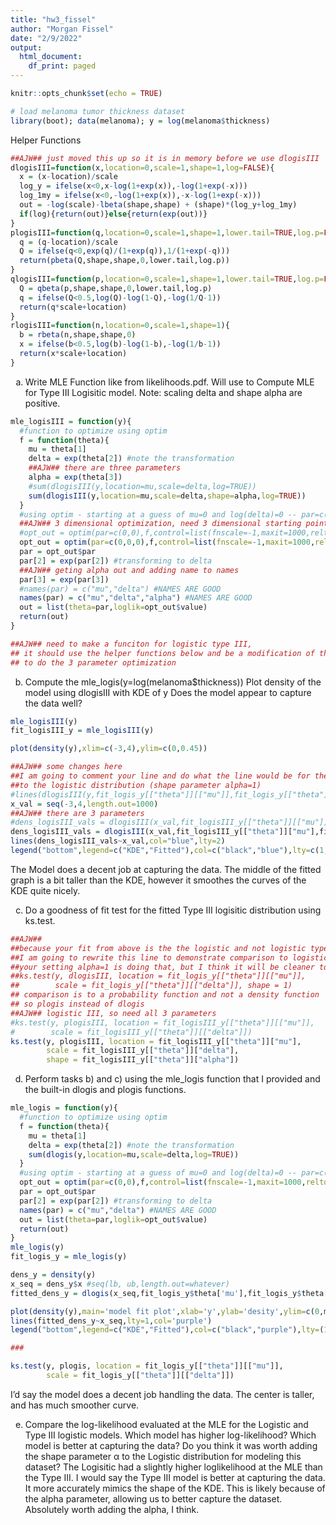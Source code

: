 ---
title: "hw3_fissel"
author: "Morgan Fissel"
date: "2/9/2022"
output:
  html_document:
    df_print: paged
---

```{r setup, include=FALSE}
knitr::opts_chunk$set(echo = TRUE)
```


```{r}
# load melanoma tumor thickness dataset
library(boot); data(melanoma); y = log(melanoma$thickness)
```

Helper Functions
```{r}
##AJW## just moved this up so it is in memory before we use dlogisIII
dlogisIII=function(x,location=0,scale=1,shape=1,log=FALSE){
  x = (x-location)/scale
  log_y = ifelse(x<0,x-log(1+exp(x)),-log(1+exp(-x)))
  log_1my = ifelse(x<0,-log(1+exp(x)),-x-log(1+exp(-x)))
  out = -log(scale)-lbeta(shape,shape) + (shape)*(log_y+log_1my)
  if(log){return(out)}else{return(exp(out))}
}
plogisIII=function(q,location=0,scale=1,shape=1,lower.tail=TRUE,log.p=FALSE){
  q = (q-location)/scale
  Q = ifelse(q<0,exp(q)/(1+exp(q)),1/(1+exp(-q)))
  return(pbeta(Q,shape,shape,0,lower.tail,log.p))
}
qlogisIII=function(p,location=0,scale=1,shape=1,lower.tail=TRUE,log.p=FALSE){
  Q = qbeta(p,shape,shape,0,lower.tail,log.p)
  q = ifelse(Q<0.5,log(Q)-log(1-Q),-log(1/Q-1))
  return(q*scale+location)
}
rlogisIII=function(n,location=0,scale=1,shape=1){
  b = rbeta(n,shape,shape,0)
  x = ifelse(b<0.5,log(b)-log(1-b),-log(1/b-1))
  return(x*scale+location)
}

```
a) Write MLE Function like from likelihoods.pdf. 
Will use to Compute MLE for Type III Logisitic model. 
Note: scaling delta and shape alpha are positive.
```{r}
mle_logisIII = function(y){
  #function to optimize using optim
  f = function(theta){
    mu = theta[1]
    delta = exp(theta[2]) #note the transformation
    ##AJW## there are three parameters
    alpha = exp(theta[3])
    #sum(dlogisIII(y,location=mu,scale=delta,log=TRUE))
    sum(dlogisIII(y,location=mu,scale=delta,shape=alpha,log=TRUE))
  }
  #using optim - starting at a guess of mu=0 and log(delta)=0 -- par=c(0,0)
  ##AJW## 3 dimensional optimization, need 3 dimensional starting point
  #opt_out = optim(par=c(0,0),f,control=list(fnscale=-1,maxit=1000,reltol=1e-8))
  opt_out = optim(par=c(0,0,0),f,control=list(fnscale=-1,maxit=1000,reltol=1e-8))
  par = opt_out$par
  par[2] = exp(par[2]) #transforming to delta
  ##AJW## geting alpha out and adding name to names
  par[3] = exp(par[3])
  #names(par) = c("mu","delta") #NAMES ARE GOOD
  names(par) = c("mu","delta","alpha") #NAMES ARE GOOD
  out = list(theta=par,loglik=opt_out$value)
  return(out)
}

##AJW## need to make a funciton for logistic type III,
## it should use the helper functions below and be a modification of this function
## to do the 3 parameter optimization
```

b) Compute the mle_logis(y=log(melanoma$thickness))
Plot density of the model using dlogisIII with KDE of y
Does the model appear to capture the data well?
```{r}
mle_logisIII(y)
fit_logisIII_y = mle_logisIII(y)

plot(density(y),xlim=c(-3,4),ylim=c(0,0.45))

##AJW## some changes here
##I am going to comment your line and do what the line would be for the for
##to the logistic distribution (shape parameter alpha=1)
#lines(dlogisIII(y,fit_logis_y[["theta"]][["mu"]],fit_logis_y[["theta"]][["delta"]],1))
x_val = seq(-3,4,length.out=1000)
##AJW## there are 3 parameters
#dens_logisIII_vals = dlogisIII(x_val,fit_logisIII_y[["theta"]][["mu"]],fit_logisIII_y[["theta"]][["delta"]])
dens_logisIII_vals = dlogisIII(x_val,fit_logisIII_y[["theta"]]["mu"],fit_logisIII_y[["theta"]]["delta"],fit_logisIII_y[["theta"]]["alpha"])
lines(dens_logisIII_vals~x_val,col="blue",lty=2)
legend("bottom",legend=c("KDE","Fitted"),col=c("black","blue"),lty=c(1,2),bty="n")


```
The Model does a decent job at capturing the data. 
The middle of the fitted graph is a bit taller than the KDE, however it smoothes the curves of the KDE quite nicely. 

c) Do a goodness of fit test for the fitted Type III logisitic distribution using ks.test. 
```{r}
##AJW##
##because your fit from above is the the logistic and not logistic type 3, 
##I am going to rewrite this line to demonstrate comparison to logistic
##your setting alpha=1 is doing that, but I think it will be cleaner to see this again
##ks.test(y, dlogisIII, location = fit_logis_y[["theta"]][["mu"]], 
##        scale = fit_logis_y[["theta"]][["delta"]], shape = 1)
## comparison is to a probability function and not a density function
## so plogis instead of dlogis
##AJW## logistic III, so need all 3 parameters
#ks.test(y, plogisIII, location = fit_logisIII_y[["theta"]][["mu"]], 
#        scale = fit_logisIII_y[["theta"]][["delta"]])
ks.test(y, plogisIII, location = fit_logisIII_y[["theta"]]["mu"], 
        scale = fit_logisIII_y[["theta"]]["delta"],
        shape = fit_logisIII_y[["theta"]]["alpha"])
```
d) Perform tasks b) and c) using the mle_logis function that I provided and the built-in dlogis
and plogis functions.
```{r}
mle_logis = function(y){
  #function to optimize using optim
  f = function(theta){
    mu = theta[1]
    delta = exp(theta[2]) #note the transformation
    sum(dlogis(y,location=mu,scale=delta,log=TRUE))
  }
  #using optim - starting at a guess of mu=0 and log(delta)=0 -- par=c(0,0)
  opt_out = optim(par=c(0,0),f,control=list(fnscale=-1,maxit=1000,reltol=1e-8))
  par = opt_out$par
  par[2] = exp(par[2]) #transforming to delta
  names(par) = c("mu","delta") #NAMES ARE GOOD
  out = list(theta=par,loglik=opt_out$value)
  return(out)
}
mle_logis(y)
fit_logis_y = mle_logis(y)

dens_y = density(y)
x_seq = dens_y$x #seq(lb, ub,length.out=whatever)
fitted_dens_y = dlogis(x_seq,fit_logis_y$theta['mu'],fit_logis_y$theta['delta'])

plot(density(y),main='model fit plot',xlab='y',ylab='desity',ylim=c(0,max(c(dens_y$y,fitted_dens_y))),xlim=range(x_seq))
lines(fitted_dens_y~x_seq,lty=1,col='purple')
legend("bottom",legend=c("KDE","Fitted"),col=c("black","purple"),lty=(1),bty="n")

###

ks.test(y, plogis, location = fit_logis_y[["theta"]][["mu"]], 
        scale = fit_logis_y[["theta"]][["delta"]])

```
I'd say the model does a decent job handling the data.
The center is taller, and has much smoother curve.

e) Compare the log-likelihood evaluated at the MLE for the Logistic and Type III logistic models.
Which model has higher log-likelihood? Which model is better at capturing the data? Do you
think it was worth adding the shape parameter α to the Logistic distribution for modeling
this dataset? 
The Logisitic had a slightly higher loglikelihood at the MLE than the Type III.
I would say the Type III model is better at capturing the data. It more accurately mimics the shape of the KDE.
This is likely because of the alpha parameter, allowing us to better capture the dataset. 
Absolutely worth adding the alpha, I think.